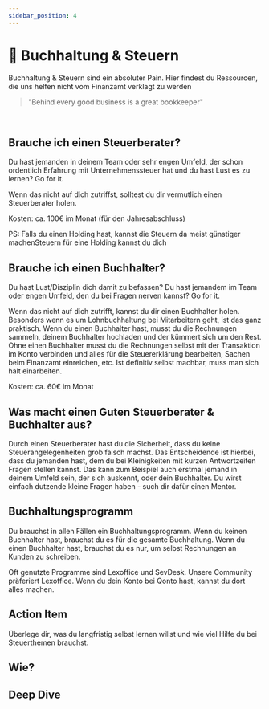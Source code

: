 ```yaml
---
sidebar_position: 4
---
```


# 🚮 Buchhaltung & Steuern

<Admonition type="tip" icon="📍">
  Buchhaltung & Steuern sind ein absoluter Pain. Hier findest du Ressourcen, die
  uns helfen nicht vom Finanzamt verklagt zu werden
</Admonition>
<br />

> "Behind every good business is a great bookkeeper"

<br />

## Brauche ich einen Steuerberater?

Du hast jemanden in deinem Team oder sehr engen Umfeld, der schon ordentlich Erfahrung mit Unternehmenssteuer hat und du hast Lust es zu lernen? Go for it.

Wenn das nicht auf dich zutriffst, solltest du dir vermutlich einen Steuerberater holen.

Kosten: ca. 100€ im Monat (für den Jahresabschluss)

PS: Falls du einen Holding hast, kannst die Steuern da meist günstiger machenSteuern für eine Holding kannst du dich

## Brauche ich einen Buchhalter?

Du hast Lust/Disziplin dich damit zu befassen?
Du hast jemandem im Team oder engen Umfeld, den du bei Fragen nerven kannst? Go for it.

Wenn das nicht auf dich zutrifft, kannst du dir einen Buchhalter holen.
Besonders wenn es um Lohnbuchhaltung bei Mitarbeitern geht, ist das ganz praktisch.
Wenn du einen Buchhalter hast, musst du die Rechnungen sammeln, deinem Buchhalter hochladen und der kümmert sich um den Rest. Ohne einen Buchhalter musst du die Rechnungen selbst mit der Transaktion im Konto verbinden und alles für die Steuererklärung bearbeiten, Sachen beim Finanzamt einreichen, etc. Ist definitiv selbst machbar, muss man sich halt einarbeiten.

Kosten: ca. 60€ im Monat

## Was macht einen Guten Steuerberater & Buchhalter aus?

Durch einen Steuerberater hast du die Sicherheit, dass du keine Steuerangelegenheiten grob falsch machst. Das Entscheidende ist hierbei, dass du jemanden hast, dem du bei Kleinigkeiten mit kurzen Antwortzeiten Fragen stellen kannst. Das kann zum Beispiel auch erstmal jemand in deinem Umfeld sein, der sich auskennt, oder dein Buchhalter. Du wirst einfach dutzende kleine Fragen haben - such dir dafür einen Mentor.

## Buchhaltungsprogramm

Du brauchst in allen Fällen ein Buchhaltungsprogramm. Wenn du keinen Buchhalter hast, brauchst du es für die gesamte Buchhaltung. Wenn du einen Buchhalter hast, brauchst du es nur, um selbst Rechnungen an Kunden zu schreiben.

Oft genutzte Programme sind Lexoffice und SevDesk. Unsere Community präferiert Lexoffice. Wenn du dein Konto bei Qonto hast, kannst du dort alles machen.

## Action Item

Überlege dir, was du langfristig selbst lernen willst und wie viel Hilfe du bei Steuerthemen brauchst.

## Wie?

<Tooltipp
  toolName="Lexoffice"
  toolDescription="Geht darum, dass du einen Ort für Belege und Rechnungen hast."
  toolSource="https://www.lexoffice.de/"
  tutorialSource="https://www.youtube.com/watch?v=QlQd2NkNYSY"
  buttonText="Konto eröffnen"
/>

## Deep Dive
